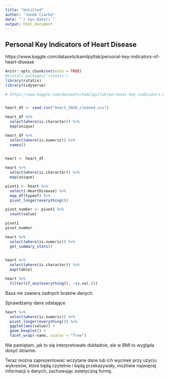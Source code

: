```yaml
---
title: "Untitled"
author: "Janek Ciarka"
date: "`r Sys.Date()`"
output: html_document
---
```


## Personal Key Indicators of Heart Disease
https://www.kaggle.com/datasets/kamilpytlak/personal-key-indicators-of-heart-disease

```r
knitr::opts_chunk$set(echo = TRUE)
#install.packages('rstatix')
library(rstatix)
library(tidyverse)
```

```r
# https://www.kaggle.com/datasets/kamilpytlak/personal-key-indicators-of-heart-disease


heart_df <- read_csv("heart_2020_cleaned.csv")

heart_df %>% 
  select(where(is.character)) %>% 
  map(unique)

heart_df %>% 
  select(where(is.numeric)) %>% 
  names()
  


```

```r

heart <- heart_df

heart %>% 
  select(where(is.character)) %>% 
  map(unique) 

```

```r
pivot1 <- heart %>% 
  select(-HeartDisease) %>% 
  map_df(typeof) %>% 
  pivot_longer(everything()) 

pivot_number <- pivot1 %>% 
  count(value)

pivot1
pivot_number

```

```r
heart %>% 
  select(where(is.numeric)) %>% 
  get_summary_stats()
  


```

```r

heart %>% 
  select(where(is.character)) %>% 
  map(table)


```


```r

heart %>% 
  filter(if_any(everything(), ~is.na(.)))


```

Baza nie zawiera żadnych braków danych.

Sprawdzamy dane odstające

```r
heart %>% 
  select(where(is.numeric)) %>% 
  pivot_longer(everything()) %>% 
  ggplot(aes(value)) +
  geom_boxplot() +
  facet_wrap(~name, scales = "free")
```

Nie pamiętam, jak to się interpretowało dokładnie, ale w BMI to wygląda dosyć dziwnie.

Teraz można zaprezentować wczytane dane lub ich wycinek przy użyciu wykresów, które będą czytelnie i będą przekazywały, możliwie najwięcej informacji o danych, zachowując estetyczną formę.

